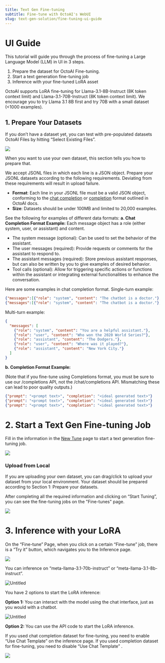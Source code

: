 ---
title: Text Gen Fine-tuning
subtitle: Fine-tune with OctoAI's WebUI
slug: text-gen-solution/fine-tuning-ui-guide
---

# UI Guide

This tutorial will guide you through the process of fine-tuning a Large Language Model (LLM) in UI in 3 steps.

1. Prepare the dataset for OctoAI Fine-tuning.
2. Start a text generation fine-tuning job
3. Inference with your fine-tuned LoRA asset

OctoAI supports LoRA fine-tuning for Llama-3.1-8B-Instruct (8K token context limit) and  Llama-3.1-70B-Instruct (8K token context limit). We encourage you to try Llama 3.1 8B first and try 70B with a small dataset (<1000 examples).

## 1. Prepare Your Datasets

If you don’t have a dataset yet, you can test with pre-populated datasets OctoAI Files by hitting “Select Existing Files”.

![](../assets/images/fine-tuning-imgs/ui-guide/fine-tuning-UI-1.png)

When you want to use your own dataset, this section tells you how to prepare that.

We accept JSONL files in which each line is a JSON object. Prepare your JSONL datasets according to the following requirements. Deviating from these requirements will result in upload failure.

- **Format**: Each line in your JSONL file must be a valid JSON object, conforming to the [chat completion](/docs/api-reference/text-gen/create-chat-completion-stream) or [completion](/docs/api-reference/text-gen/create-completion-stream) format outlined in OctoAI docs.
- **Size**: Datasets should be under 100MB and limited to 20,000 examples.

See the following for examples of different data formats:
**a. Chat Completion Format Example:**
Each message object has a role (either system, user, or assistant) and content.
- The system message (optional): Can be used to set the behavior of the assistant.
- The user messages (required): Provide requests or comments for the assistant to respond to.
- The assistant messages (required): Store previous assistant responses, but can also be written by you to give examples of desired behavior.
- Tool calls (optional): Allow for triggering specific actions or functions within the assistant or integrating external functionalities to enhance the conversation.

Here are some examples in chat completion format.
Single-turn example:

```json
{"messages":[{"role": "system", "content": "The chatbot is a doctor."},{"role": "user", "content": "Hi doctor, what does abutting nerve root mean? Treatment?"},{"role": "assistant", "content": "Hi. I'm here to help."}]}
{"messages":[{"role": "system", "content": "The chatbot is a doctor."},{"role": "user", "content": "Hi doctor! I've had acne since I moved."}, {"role": "assistant", "content": "Hi there, acne has many causes. You need oral and topical meds. I need to confirm your acne grade first."}]}
```

Multi-turn example:

```json
{
  "messages": [
    {"role": "system", "content": "You are a helpful assistant."},
    {"role": "user", "content": "Who won the 2020 World Series?"},
    {"role": "assistant", "content": "The Dodgers."},
    {"role": "user", "content": "Where was it played?"},
    {"role": "assistant", "content": "New York City."}
  ]
}

```

**b. Completion Format Example:**

(Note that if you fine-tune using Completions format, you must be sure to use our /completions API, not the /chat/completions API. Mismatching these can lead to poor quality outputs.)

```json
{"prompt": "<prompt text>", "completion": "<ideal generated text>"}
{"prompt": "<prompt text>", "completion": "<ideal generated text>"}
{"prompt": "<prompt text>", "completion": "<ideal generated text>"}
```

# 2. Start a Text Gen Fine-tuning Job

Fill in the information in the [New Tune](https://octoai.cloud/tuning/create) page to start a text generation fine-tuning job.

![](../assets/images/fine-tuning-imgs/ui-guide/fine-tuning-UI-2.jpeg)

### **Upload from Local**

If you are uploading your own dataset, you can drag/click to upload your dataset from your local environment. Your dataset should be prepared according to Section 1: Prepare your datasets.

After completing all the required information and clicking on “Start Tuning”, you can see the fine-tuning jobs on the "Fine-tunes" page.

![](../assets/images/fine-tuning-imgs/ui-guide/fine-tuning-UI-3.png)

# 3. Inference with your LoRA

On the “Fine-tune” Page, when you click on a certain “Fine-tune” job, there is a “Try it” button, which navigates you to the Inference page.

![](../assets/images/fine-tuning-imgs/ui-guide/fine-tuning-UI-4.jpeg)

You can inference on “meta-llama-3.1-70b-instruct” or  “meta-llama-3.1-8b-instruct”.

![Untitled](../assets/images/fine-tuning-imgs/ui-guide/fine-tuning-inference-1.jpeg)

You have 2 options to start the LoRA inference:

**Option 1:** You can interact with the model using the chat interface, just as you would with a chatbot.

![Untitled](../assets/images/fine-tuning-imgs/ui-guide/fine-tuning-inference-2.jpeg)

**Option 2:** You can use the API code to start the LoRA inference.

If you used chat completion dataset for fine-tuning, you need to enable “Use Chat Template” on the inference page. If you used completion dataset for fine-tuning, you need to disable “Use Chat Template” .

![](../assets/images/fine-tuning-imgs/ui-guide/fine-tuning-inference-3.jpeg)


